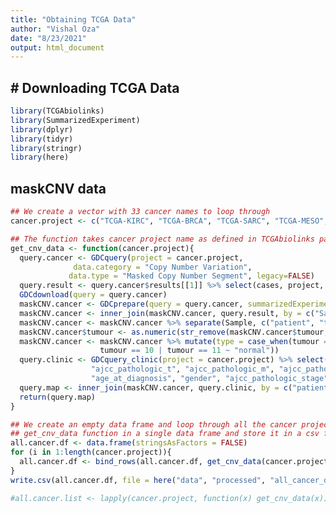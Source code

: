 ```yaml
---
title: "Obtaining TCGA Data"
author: "Vishal Oza"
date: "8/23/2021"
output: html_document
---
```


# Downloading TCGA Data 
----------------------------------------------------------------------------------------

```r
library(TCGAbiolinks)
library(SummarizedExperiment)
library(dplyr)
library(tidyr)
library(stringr)
library(here)
```


## maskCNV data
```r

## We create a vector with 33 cancer names to loop through
cancer.project <- c("TCGA-KIRC", "TCGA-BRCA", "TCGA-SARC", "TCGA-MESO", "TCGA-READ", "TCGA-KIRP", "TCGA-PAAD", "TCGA-GBM", "TCGA-ACC", "TCGA-CESC", "TCGA-ESCA", "TCGA-DLBC", "TCGA-KICH", "TCGA-UVM", "TCGA-LAML", "TCGA-SKCM", "TCGA-PCPG", "TCGA-COAD", "TCGA-UCS", "TCGA-LUSC", "TCGA-LGG", "TCGA-HNSC", "TCGA-TGCT", "TCGA-THCA", "TCGA-LIHC", "TCGA-BLCA", "TCGA-UCEC", "TCGA-PRAD", "TCGA-OV", "TCGA-THYM", "TCGA-CHOL", "TCGA-STAD", "TCGA-LUAD")

## The function takes cancer project name as defined in TCGAbiolinks package and returns maskCNV data ## merged with selected clinical variable data as well few extra variables (patient, tumor, project, ## type) 
get_cnv_data <- function(cancer.project){
  query.cancer <- GDCquery(project = cancer.project,
              data.category = "Copy Number Variation",
             data.type = "Masked Copy Number Segment", legacy=FALSE)
  query.result <- query.cancer$results[[1]] %>% select(cases, project, sample_type)
  GDCdownload(query = query.cancer)
  maskCNV.cancer <- GDCprepare(query = query.cancer, summarizedExperiment = TRUE)
  maskCNV.cancer <- inner_join(maskCNV.cancer, query.result, by = c("Sample" = "cases"), copy = TRUE)
  maskCNV.cancer <- maskCNV.cancer %>% separate(Sample, c("patient", "type"), 12, remove = FALSE) %>%                     separate(type, c("tumour"), -13)
  maskCNV.cancer$tumour <- as.numeric(str_remove(maskCNV.cancer$tumour, "-"))
  maskCNV.cancer <- maskCNV.cancer %>% mutate(type = case_when(tumour == 1 | tumour == 6 ~ "tumor",
                    tumour == 10 | tumour == 11 ~ "normal"))
  query.clinic <- GDCquery_clinic(project = cancer.project) %>% select(any_of(c("submitter_id", 
                  "ajcc_pathologic_t", "ajcc_pathologic_m", "ajcc_pathologic_n", "ajcc_clinical_m", 
                  "age_at_diagnosis", "gender", "ajcc_pathologic_stage")))
  query.map <- inner_join(maskCNV.cancer, query.clinic, by = c("patient" = "submitter_id"))
  return(query.map)
}

## We create an empty data frame and loop through all the cancer project and store the output of
## get_cnv_data function in a single data frame and store it in a csv file
all.cancer.df <- data.frame(stringsAsFactors = FALSE)
for (i in 1:length(cancer.project)){
  all.cancer.df <- bind_rows(all.cancer.df, get_cnv_data(cancer.project[i]))
}
write.csv(all.cancer.df, file = here("data", "processed", "all_cancer_df.csv"), row.names = FALSE)

#all.cancer.list <- lapply(cancer.project, function(x) get_cnv_data(x))
```


